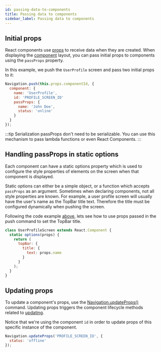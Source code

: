 ```yaml
---
id: passing-data-to-components
title: Passing data to components
sidebar_label: Passing data to components
---
```


## Initial props

React components use [props](https://facebook.github.io/react-native/docs/props) to receive data when they are created. When displaying the [component](../api/layout-component) layout, you can pass initial props to components using the `passProps` property.

In this example, we push the `UserProfile` screen and pass two initial props to it:

```js
Navigation.push(this.props.componentId, {
  component: {
    name: 'UserProfile',
    id: 'PROFILE_SCREEN_ID'
    passProps: {
      name: 'John Doe',
      status: 'online'
    }
  }
});
```

:::tip Serialization
passProps don't need to be serializable. You can use this mechanism to pass lambda functions or even React Components.
:::

## Handling passProps in static options

Each component can have a static options property which is used to configure the style properties of elements on the screen when that component is displayed. 

Static options can either be a simple object, or a function which accepts `passProps` as an argument. Sometimes when declaring components, not all style properties are known. For example, a user profile screen will usually have the user's name as the TopBar title text. Therefore the title must be configured dynamically when pushing the screen.

Following the code example [above](passing-data-to-components#initial-props), lets see how to use props passed in the push command to set the TopBar title.

```jsx
class UserProfileScreen extends React.Component {
  static options(props) {
    return (
      topBar: {
        title: {
          text: props.name
        }
      }
    );
  }
}
```

## Updating props

To update a component's props, use the [Navigation.updateProps()](../api/component#updateprops) command. Updating props triggers the component lifecycle methods related to [updating](https://reactjs.org/docs/react-component.html#updating).

Notice that we're using the component `id` in order to update props of this specific instance of the component.

```js
Navigation.updateProps('PROFILE_SCREEN_ID', {
  status: 'offline'
});
```
